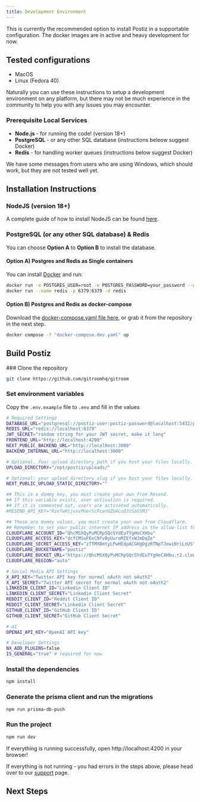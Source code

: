 ```yaml
---
title: Development Environment
---
```



This is currently the recommended option to install Postiz in a supportable configuration. The docker images are in active and heavy development for now.

## Tested configurations

- MacOS
- Linux (Fedora 40)

Naturally you can use these instructions to setup a development environment on any platform, but there may not be much experience in the community to help you with any issues you may encounter.

<Prereqs />

### Prerequisite Local Services

- **Node.js** - for running the code! (version 18+)
- **PostgreSQL** - or any other SQL database (instructions beleow suggest Docker)
- **Redis** - for handling worker queues (instructions below suggest Docker)

We have some messages from users who are using Windows, which should work, but they are not tested well yet.

## Installation Instructions

### NodeJS (version 18+)

A complete guide of how to install NodeJS can be found [here](https://nodejs.org/en/download/).

### PostgreSQL (or any other SQL database) & Redis

You can choose **Option A** to **Option B** to install the database.

#### Option A) Postgres and Redis as Single containers

You can install [Docker](https://www.docker.com/products/docker-desktop) and run:

```bash Terminal
docker run -e POSTGRES_USER=root -e POSTGRES_PASSWORD=your_password --name postgres -p 5432:5432 -d postgres
docker run --name redis -p 6379:6379 -d redis
```

#### Option B) Postgres and Redis as docker-compose

Download the [docker-compose.yaml file here](https://raw.githubusercontent.com/gitroomhq/postiz-app/main/docker-compose.dev.yaml), 
or grab it from the repository in the next step.

```bash Terminal
docker compose -f "docker-compose.dev.yaml" up
```

## Build Postiz

<Steps>
### Clone the repository

```bash Terminal
git clone https://github.com/gitroomhq/gitroom
```

### Set environment variables
Copy the `.env.example` file to `.env` and fill in the values

```bash .env
# Required Settings
DATABASE_URL="postgresql://postiz-user:postiz-password@localhost:5432/postiz-db-local"
REDIS_URL="redis://localhost:6379"
JWT_SECRET="random string for your JWT secret, make it long"
FRONTEND_URL="http://localhost:4200"
NEXT_PUBLIC_BACKEND_URL="http://localhost:3000"
BACKEND_INTERNAL_URL="http://localhost:3000"

# Optional. Your upload directory path if you host your files locally.
UPLOAD_DIRECTORY="/opt/postiz/uploads/"

# Optional: your upload directory slug if you host your files locally.
NEXT_PUBLIC_UPLOAD_STATIC_DIRECTORY=""

## This is a dummy key, you must create your own from Resend.
## If this variable exists, user activation is required.
## If it is commented out, users are activated automatically.
#RESEND_API_KEY="RzeTwHijvxvPUerScFcenUZUALuQJzSaGSMJ"

## These are dummy values, you must create your own from Cloudflare.
## Remember to set your public internet IP address in the allow-list for the API token.
CLOUDFLARE_ACCOUNT_ID="QhcMSXQyPuMCRpSQcSYdEuTYgHeCXHbu"
CLOUDFLARE_ACCESS_KEY="dcfCMSuFEeCNfvByUureMZEfxWJmDqZe"
CLOUDFLARE_SECRET_ACCESS_KEY="zTTMXBmtyLPwHEdpACGHgDgzRTNpTJewiNriLnUS"
CLOUDFLARE_BUCKETNAME="postiz"
CLOUDFLARE_BUCKET_URL="https://QhcMSXQyPuMCRpSQcSYdEuTYgHeCXHbu.r2.cloudflarestorage.com/"
CLOUDFLARE_REGION="auto"

# Social Media API Settings
X_API_KEY="Twitter API key for normal oAuth not oAuth2"
X_API_SECRET="Twitter API secret for normal oAuth not oAuth2"
LINKEDIN_CLIENT_ID="Linkedin Client ID"
LINKEDIN_CLIENT_SECRET="Linkedin Client Secret"
REDDIT_CLIENT_ID="Reddit Client ID"
REDDIT_CLIENT_SECRET="Linkedin Client Secret"
GITHUB_CLIENT_ID="GitHub Client ID"
GITHUB_CLIENT_SECRET="GitHub Client Secret"

# AI
OPENAI_API_KEY="OpenAI API key"

# Developer Settings
NX_ADD_PLUGINS=false
IS_GENERAL="true" # required for now
```

### Install the dependencies

```bash Terminal
npm install
```

### Generate the prisma client and run the migrations

```bash Terminal
npm run prisma-db-push
```

### Run the project

```bash Terminal
npm run dev
```

</Steps>

If everything is running successfully, open http://localhost:4200 in your browser!

If everything is not running - you had errors in the steps above, please head over to our [support](/support) page.

## Next Steps 

<Cards>
  <Card title="Configure uploads" href="/r2" />
  <Card title="Learn the architecture of the project" href="/howitworks" />
  <Card title="Set up email for notifications" href="/emails" />
  <Card title="Set up providers such as Linkedin, X and Reddit" href="/providers" />
</Cards>
